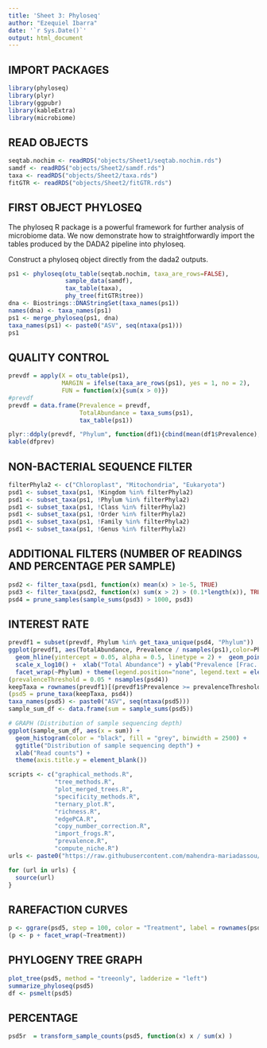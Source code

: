 ```yaml
---
title: 'Sheet 3: Phyloseq'
author: "Ezequiel Ibarra"
date: '`r Sys.Date()`'
output: html_document
---
```


## IMPORT PACKAGES

```r
library(phyloseq) 
library(plyr)
library(ggpubr)
library(kableExtra)
library(microbiome)
```

## READ OBJECTS

```r
seqtab.nochim <- readRDS("objects/Sheet1/seqtab.nochim.rds")
samdf <- readRDS("objects/Sheet2/samdf.rds")
taxa <- readRDS("objects/Sheet2/taxa.rds")
fitGTR <- readRDS("objects/Sheet2/fitGTR.rds")
```

## FIRST OBJECT PHYLOSEQ

The phyloseq R package is a powerful framework for further analysis of microbiome data. We now demonstrate how to straightforwardly import the tables produced by the DADA2 pipeline into phyloseq.

Construct a phyloseq object directly from the dada2 outputs.

```r
ps1 <- phyloseq(otu_table(seqtab.nochim, taxa_are_rows=FALSE), 
                sample_data(samdf), 
                tax_table(taxa),
                phy_tree(fitGTR$tree))
dna <- Biostrings::DNAStringSet(taxa_names(ps1))
names(dna) <- taxa_names(ps1)
ps1 <- merge_phyloseq(ps1, dna)
taxa_names(ps1) <- paste0("ASV", seq(ntaxa(ps1)))
ps1 
```


## QUALITY CONTROL

```r
prevdf = apply(X = otu_table(ps1),
               MARGIN = ifelse(taxa_are_rows(ps1), yes = 1, no = 2),
               FUN = function(x){sum(x > 0)})
#prevdf
prevdf = data.frame(Prevalence = prevdf,
                    TotalAbundance = taxa_sums(ps1),
                    tax_table(ps1))

plyr::ddply(prevdf, "Phylum", function(df1){cbind(mean(df1$Prevalence),sum(df1$Prevalence))}) -> dfprev
kable(dfprev)
```

## NON-BACTERIAL SEQUENCE FILTER

```r
filterPhyla2 <- c("Chloroplast", "Mitochondria", "Eukaryota")
psd1 <- subset_taxa(ps1, !Kingdom %in% filterPhyla2)
psd1 <- subset_taxa(ps1, !Phylum %in% filterPhyla2)
psd1 <- subset_taxa(ps1, !Class %in% filterPhyla2)
psd1 <- subset_taxa(ps1, !Order %in% filterPhyla2)
psd1 <- subset_taxa(ps1, !Family %in% filterPhyla2)
psd1 <- subset_taxa(ps1, !Genus %in% filterPhyla2)
```

## ADDITIONAL FILTERS (NUMBER OF READINGS AND PERCENTAGE PER SAMPLE)

```r
psd2 <- filter_taxa(psd1, function(x) mean(x) > 1e-5, TRUE)
psd3 <- filter_taxa(psd2, function(x) sum(x > 2) > (0.1*length(x)), TRUE)
psd4 = prune_samples(sample_sums(psd3) > 1000, psd3)
```

## INTEREST RATE

```r
prevdf1 = subset(prevdf, Phylum %in% get_taxa_unique(psd4, "Phylum"))
ggplot(prevdf1, aes(TotalAbundance, Prevalence / nsamples(ps1),color=Phylum)) +
  geom_hline(yintercept = 0.05, alpha = 0.5, linetype = 2) +  geom_point(size = 2, alpha = 0.7) +
  scale_x_log10() +  xlab("Total Abundance") + ylab("Prevalence [Frac. Samples]") +
  facet_wrap(~Phylum) + theme(legend.position="none", legend.text = element_text(face = "italic"))
(prevalenceThreshold = 0.05 * nsamples(psd4))
keepTaxa = rownames(prevdf1)[(prevdf1$Prevalence >= prevalenceThreshold)]
(psd5 = prune_taxa(keepTaxa, psd4))
taxa_names(psd5) <- paste0("ASV", seq(ntaxa(psd5)))
sample_sum_df <- data.frame(sum = sample_sums(psd5))

# GRAPH (Distribution of sample sequencing depth)
ggplot(sample_sum_df, aes(x = sum)) + 
  geom_histogram(color = "black", fill = "grey", binwidth = 2500) +
  ggtitle("Distribution of sample sequencing depth") + 
  xlab("Read counts") +
  theme(axis.title.y = element_blank())

scripts <- c("graphical_methods.R",
             "tree_methods.R",
             "plot_merged_trees.R",
             "specificity_methods.R",
             "ternary_plot.R",
             "richness.R",
             "edgePCA.R",
             "copy_number_correction.R",
             "import_frogs.R",
             "prevalence.R",
             "compute_niche.R")
urls <- paste0("https://raw.githubusercontent.com/mahendra-mariadassou/phyloseq-extended/master/R/", scripts)

for (url in urls) {
  source(url)
}
```

## RAREFACTION CURVES

```r
p <- ggrare(psd5, step = 100, color = "Treatment", label = rownames(psd5@sam_data), se = TRUE)
(p <- p + facet_wrap(~Treatment))
```

## PHYLOGENY TREE GRAPH

```r
plot_tree(psd5, method = "treeonly", ladderize = "left")
summarize_phyloseq(psd5)
df <- psmelt(psd5)
```

## PERCENTAGE

```r
psd5r  = transform_sample_counts(psd5, function(x) x / sum(x) )
```

